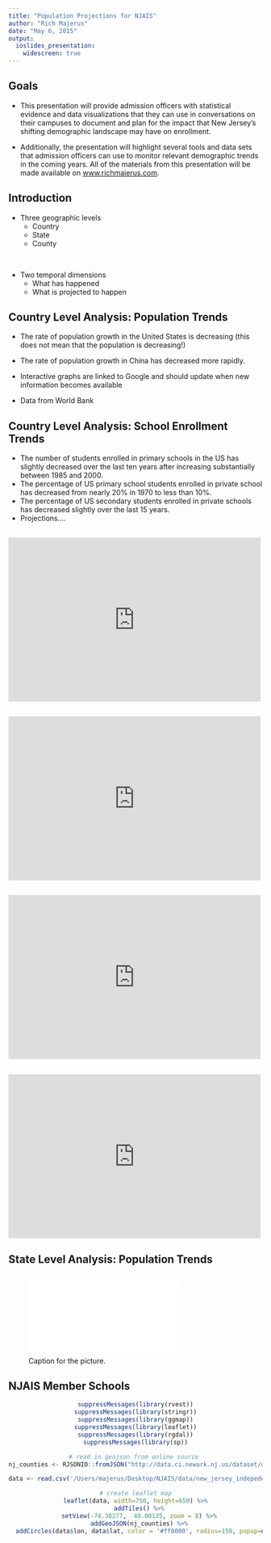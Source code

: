 ```yaml
---
title: "Population Projections for NJAIS"
author: "Rich Majerus"
date: "May 6, 2015"
output:
  ioslides_presentation:
    widescreen: true
---
```

## Goals  
*  This presentation will provide admission officers with statistical evidence and data visualizations that they can use in conversations on their campuses to document and plan for the impact that New Jersey’s shifting demographic landscape may have on enrollment. 

*  Additionally, the presentation will highlight several tools and data sets that admission officers can use to monitor relevant demographic trends in the coming years.  All of the materials from this presentation will be made available on <a href="http://www.richmajerus.com/" target="_blank">www.richmajerus.com</a>.



## Introduction 

* Three geographic levels 
    + Country
    + State
    + County 

<br/> 

* Two temporal dimensions 
    + What has happened 
    + What is projected to happen 


## Country Level Analysis: Population Trends 
* The rate of population growth in the United States is decreasing (this does not mean that the population is decreasing!)
* The rate of population growth in China has decreased more rapidly. 

* Interactive graphs are linked to Google and should update when new information becomes available
* Data from World Bank 

## Country Level Analysis: School Enrollment Trends
* The number of students enrolled in primary schools in the US has slightly decreased over the last ten years after increasing substantially between 1985 and 2000. 
* The percentage of US primary school students enrolled in private school has decreased from nearly 20% in 1970 to 
less than 10%.  
* The percentage of US secondary students enrolled in private schools has decreased slightly over the last 15 years. 
* Projections....


## 

<iframe width="500" height="325" frameborder="0" scrolling="no" marginwidth="0" marginheight="0" src="https://www.google.com/publicdata/embed?ds=d5bncppjof8f9_&amp;ctype=l&amp;strail=false&amp;bcs=d&amp;nselm=h&amp;met_y=sp_pop_grow&amp;scale_y=lin&amp;ind_y=false&amp;rdim=region&amp;idim=country:USA:GBR:CHN:CAN&amp;ifdim=region&amp;tstart=-213123600000&amp;tend=1364799600000&amp;hl=en_US&amp;dl=en&amp;ind=false"></iframe>

## 

<iframe width="500" height="325" frameborder="0" scrolling="no" marginwidth="0" marginheight="0" src="https://www.google.com/publicdata/embed?ds=d5bncppjof8f9_&amp;ctype=l&amp;strail=false&amp;bcs=d&amp;nselm=h&amp;met_y=se_prm_enrl&amp;scale_y=lin&amp;ind_y=false&amp;rdim=region&amp;idim=country:USA:CAN:GBR&amp;ifdim=region&amp;tstart=-307818000000&amp;tend=1396249200000&amp;hl=en_US&amp;dl=en&amp;ind=false"></iframe>

## 

<iframe width="500" height="325" frameborder="0" scrolling="no" marginwidth="0" marginheight="0" src="https://www.google.com/publicdata/embed?ds=d5bncppjof8f9_&amp;ctype=l&amp;strail=false&amp;bcs=d&amp;nselm=h&amp;met_y=se_prm_priv_zs&amp;scale_y=lin&amp;ind_y=false&amp;rdim=region&amp;idim=country:USA:CAN:CHN:GBR&amp;ifdim=region&amp;tstart=-307818000000&amp;tend=1396249200000&amp;hl=en_US&amp;dl=en&amp;ind=false"></iframe>

## 

<iframe width="500" height="325" frameborder="0" scrolling="no" marginwidth="0" marginheight="0" src="https://www.google.com/publicdata/embed?ds=d5bncppjof8f9_&amp;ctype=l&amp;strail=false&amp;bcs=d&amp;nselm=h&amp;met_y=se_sec_priv_zs&amp;scale_y=lin&amp;ind_y=false&amp;rdim=region&amp;idim=country:USA:CAN:CHN:GBR&amp;ifdim=region&amp;tstart=-307818000000&amp;tend=1396249200000&amp;hl=en_US&amp;dl=en&amp;ind=false"></iframe>

## State Level Analysis: Population Trends 

## 

![Caption for the picture.](/Users/majerus/Desktop/NJAIS/results/state_graphs/nj_state_level.pdf)





## NJAIS Member Schools
<center>
```r
suppressMessages(library(rvest))
suppressMessages(library(stringr))
suppressMessages(library(ggmap))
suppressMessages(library(leaflet))
suppressMessages(library(rgdal))
suppressMessages(library(sp))

# read in geojson from online source 
nj_counties <- RJSONIO::fromJSON("http://data.ci.newark.nj.us/dataset/db87f66a-6d79-4933-9011-f392fdce7eb8/resource/95db8cad-3a8c-41a4-b8b1-4991990f07f3/download/njcountypolygonv2.geojson")

data <- read.csv('/Users/majerus/Desktop/NJAIS/data/new_jersey_indepedent_schools_geocoded.csv')

# create leaflet map
leaflet(data, width=750, height=650) %>%
  addTiles() %>%
  setView(-74.38277,  40.00135, zoom = 8) %>%
  addGeoJSON(nj_counties) %>%
  addCircles(data$lon, data$lat, color = '#ff0000', radius=150, popup=data$school)
```
</center>


